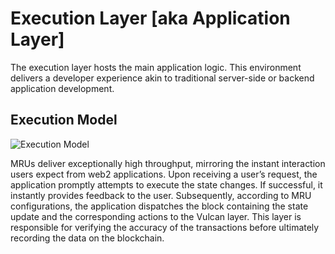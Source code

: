 # Execution Layer [aka Application Layer]

The execution layer hosts the main application logic. This environment delivers a developer experience akin to traditional server-side or backend application development.

## Execution Model

![Execution Model](/assets/execution-model.png)

MRUs deliver exceptionally high throughput, mirroring the instant interaction users expect from web2 applications. Upon receiving a user’s request, the application promptly attempts to execute the state changes. If successful, it instantly provides feedback to the user. Subsequently, according to MRU configurations, the application dispatches the block containing the state update and the corresponding actions to the Vulcan layer. This layer is responsible for verifying the accuracy of the transactions before ultimately recording the data on the blockchain.

